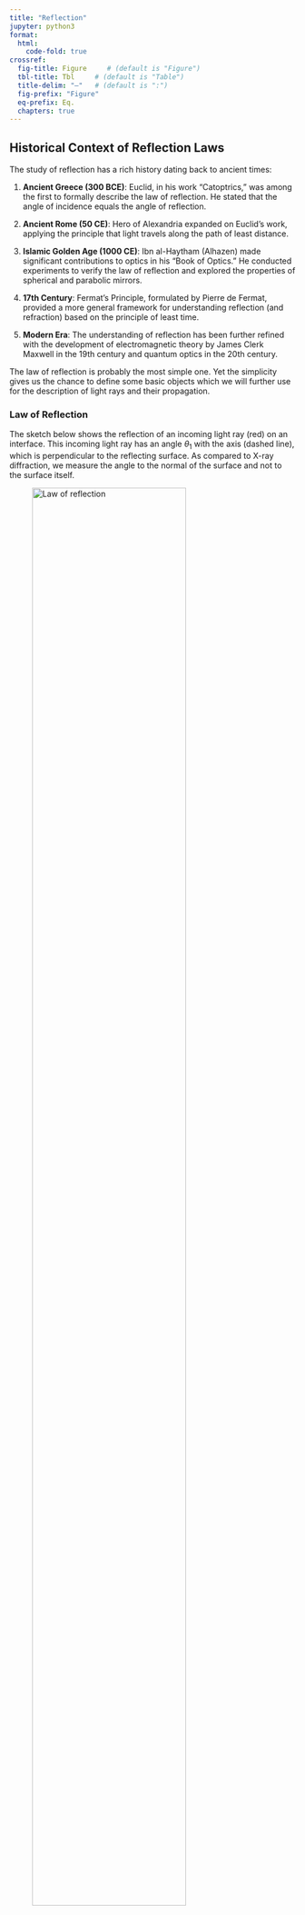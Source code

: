 ```yaml
---
title: "Reflection"
jupyter: python3
format:
  html:
    code-fold: true
crossref:
  fig-title: Figure     # (default is "Figure")
  tbl-title: Tbl     # (default is "Table")
  title-delim: "—"   # (default is ":")
  fig-prefix: "Figure"
  eq-prefix: Eq.
  chapters: true
---
```


::: {.callout-note collapse="true"}

## Historical Context of Reflection Laws

The study of reflection has a rich history dating back to ancient times:

1. **Ancient Greece (300 BCE)**: Euclid, in his work "Catoptrics," was among the first to formally describe the law of reflection. He stated that the angle of incidence equals the angle of reflection.

2. **Ancient Rome (50 CE)**: Hero of Alexandria expanded on Euclid's work, applying the principle that light travels along the path of least distance.

3. **Islamic Golden Age (1000 CE)**: Ibn al-Haytham (Alhazen) made significant contributions to optics in his "Book of Optics." He conducted experiments to verify the law of reflection and explored the properties of spherical and parabolic mirrors.

4. **17th Century**: Fermat's Principle, formulated by Pierre de Fermat, provided a more general framework for understanding reflection (and refraction) based on the principle of least time.

5. **Modern Era**: The understanding of reflection has been further refined with the development of electromagnetic theory by James Clerk Maxwell in the 19th century and quantum optics in the 20th century.
:::

The law of reflection is probably the most simple one. Yet the simplicity gives us the chance to define some basic objects which we will further use for the description of light rays and their propagation.



### Law of Reflection {#sec-law-of-reflection}

The sketch below shows the reflection of an incoming light ray (red) on an interface. This incoming light ray has an angle $\theta_{1}$ with the axis (dashed line), which is perpendicular to the reflecting surface. As compared to X-ray diffraction, we measure the angle to the normal of the surface and not to the surface itself.


::: {#fig-reflection layout-ncol=2}

![Law of reflection](../assets/images/reflection/reflection.png){#fig-reflection-diagram width="80%"}

![Experimental Demonstration](../assets/images/reflection/reflection_law.png){#fig-reflection-experiment width="80%"}

@fig-reflection-diagram illustrates the law of reflection, while Figure @fig-reflection-experiment shows an experimental demonstration.
:::

@fig-reflection-diagram shows the reflection of an incoming light ray (red) on an interface. This incoming light ray has an angle $\theta_{1}$ with the axis (dashed line), which is perpendicular to the reflecting surface. As compared to X-ray diffraction, we measure the angle to the normal of the surface and not to the surface itself.

The law of reflection tells us now, that the outgoing reflected ray is now leaving the surface under an angle $\theta_2=\theta_1$. So both angles are the same for the reflection.


::: {.callout-tip}
## Law of Reflection

If a ray is incident to a reflecting surface under an angle $\theta_1$ it will be reflected towards under an angle $\theta_2=\theta_1$ to the same side of the surface.
:::


### Fermat's Principle {#sec-fermat-principle}

The law of reflection can be actually obtained from a variational principle saying the light rays propagate along those path on which the propagation time is an extremum. This variational principle is called Fermat's principle.

![Sketch for deriving the law of reflection from Fermat's principle](../assets/images/reflection/fermat.png){#fig-fermat width="60%"}

Consider now a light ray that should travel from point $A$ to point $C$ via a point $B$ on the mirror surface. In general multiple paths are possible such as the one indicated in the above picture. Clearly this path is not satisfying our reflection law formulated above. Fermat's principle now restricts the path length from $A$ to $C$ to be the one, which takes the least amount of time.

::: {.callout-tip}


## Fermat's principle

The path taken by a ray between two given points A, B is the path that can be traversed in the least time.

*More precise alternative:* A ray going in a certain particular path has the property that if we make a small change in the ray in any manner whatever, say in the location at which it comes to the mirror, or the shape of the curve, or anything, there will be no first-order change in the time; there will be only a second-order change in the time.
:::

So let us consider that contraints to the path length. The total length the light hast to travel via the three points is

$$
l=l_{1}+l_{2}=\sqrt{(x-x_1)^2+y_1^2}+\sqrt{(x_2-x)^2+y_2^2}
$$

The time that is required by the light to travel that distance $l$ is then given by

$$
t=\frac{l}{c},
$$

where $c$ is the speed of light in the medium above the mirror. If this time should now be a minimum, we have to take the derivative of the time $t$ with respect to the position $x$ on the mirror and set that to zero, i.e.,

$$\frac{\mathrm dt}{\mathrm dx}=0.$${#eq-hello}

This results in @eq-hello

$$
\frac{x-x_1}{\sqrt{(x-x_1)^2+y_{1}^2}}=\frac{x_2-x}{\sqrt{(x_2-x)^2+y_{2}^2}},
$$

which is actually

$$
\frac{x-x_1}{l_1}=\frac{x_2-x}{l_2}
$$

or

$$
\sin(\theta_1)=\sin(\theta_2)
$$

which finally requires

$$
\theta_1=\theta_2
$$

and is our law of reflection. Thus, reflection satisfies Fermat's principle, i.e. the light rays propagate along those path on which the propagation time is an extremum.



::: {.callout-tip collapse="true"}
## Principle of Least Action (Hamilton's Principle)

The Principle of Least Action, also known as Hamilton's Principle, is a fundamental concept in classical mechanics. It states that the path taken by a physical system between two states is the one for which the action integral is stationary (usually a minimum).

### Action Integral

The action $S$ is defined as the integral of the Lagrangian $L$ over time:

$$
S = \int_{t_1}^{t_2} L \, dt
$$

### Lagrangian

The Lagrangian $L$ is a function that summarizes the dynamics of the system. For a system with generalized coordinates $q_i$ and velocities $\dot{q}_i$, the Lagrangian is typically given by:

$$
L = T - V
$$

where:

- $T$ is the kinetic energy of the system.

- $V$ is the potential energy of the system.

### Euler-Lagrange Equations

Hamilton's Principle leads to the Euler-Lagrange equations, which are the equations of motion for the system. These equations are derived by requiring that the action $S$ be stationary with respect to variations in the path $q_i(t)$:

$$
\delta S = 0
$$

This condition leads to the following differential equations:

$$
\frac{d}{dt} \left( \frac{\partial L}{\partial \dot{q}_i} \right) - \frac{\partial L}{\partial q_i} = 0
$$

These are the Euler-Lagrange equations, and they provide a powerful method for deriving the equations of motion for a wide variety of physical systems.

### Example: Simple Harmonic Oscillator

For a simple harmonic oscillator with mass $m$ and spring constant $k$, the Lagrangian is:

$$
L = \frac{1}{2} m \dot{x}^2 - \frac{1}{2} k x^2
$$

Applying the Euler-Lagrange equation:

$$
\frac{d}{dt} \left( \frac{\partial L}{\partial \dot{x}} \right) - \frac{\partial L}{\partial x} = 0
$$

we get:

$$
m \ddot{x} + k x = 0
$$

which is the familiar equation of motion for a simple harmonic oscillator.

Hamilton's Principle and the associated Euler-Lagrange equations are foundational in classical mechanics and have far-reaching implications in other areas of physics, including quantum mechanics and field theory.
:::
